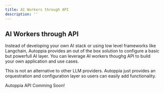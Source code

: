 ```yaml
---
title: AI Workers through API
description: ''
---
```



## AI Workers through API

Instead of developing your own AI stack or using low level frameworks like Langchain, Autoppia provides an out of the box solution to configure a basic but powerfull AI layer. You can leverage AI workers thoughg API to build your own application and use cases. 

This is not an alternative to other LLM providers. Autoppia just provides an orquestration and configuration layer so users can easily add functionality. 

<Note> Autoppia API Comming Soon! </Note>

